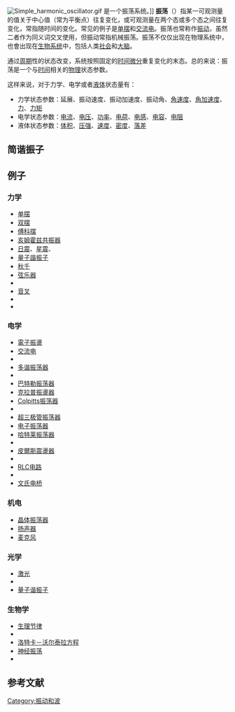 {{distinguish|振动}}
[[File:Simple_harmonic_oscillator.gif|right]] 是一个振荡系统。]]
'''振荡'''（{{lang-en|Oscillation}}）指某一可观测量的值关于中心值（常为平衡点）往复变化，或可观测量在两个态或多个态之间往复变化，常指随时间的变化。常见的例子是[[单摆|单摆]]和[[交流电|交流电]]。振荡也常称作[[振动|振动]]，虽然二者作为同义词交叉使用，但振动常指机械振荡。振荡不仅仅出现在物理系统中，也會出现在[[生态学|生物系统]]中，包括人类[[社会|社会]]和[[神经振荡|大脑]]。

通过[[周期|周期]]性的状态改变，系统按照固定的[[时间|时间]][[微分|微分]]重复变化的末态。总的来说：振荡是一个与[[时间|时间]]相关的[[物理|物理]]状态参数。

这样来说，对于力学、电学或者[[液体|液体]]状态量有：
*力学状态参数：延展、振动速度、振动加速度、振动角、[[角速度|角速度]]、[[角加速度|角加速度]]、[[力|力]]、[[力矩|力矩]]
*电学状态参数：[[电流|电流]]、[[电压|电压]]、[[功率|功率]]、[[电荷|电荷]]、[[电感|电感]]、[[电容|电容]]、[[电阻|电阻]]
*液体状态参数：[[体积|体积]]、[[压强|压强]]、[[速度|速度]]、[[密度|密度]]、[[落差|落差]]

==简谐振子==
{{Main|简谐运动}}
<!-- 

The simplest mechanical oscillating system is a [[mass|mass]] attached to a [[linear|linear]] [[spring_(device)|spring]] subject to only [[weight|weight]] and [[Tension_(physics)|tension]].  Such a system may be approximated on an air table or ice surface.  The system is in an [[mechanical_equilibrium|equilibrium]] state when the spring is static. If the system is displaced from the equilibrium, there is a net ''restoring force'' on the mass, tending to bring it back to equilibrium.  However, in moving the mass back to the equilibrium position, it has acquired [[momentum|momentum]] which keeps it moving beyond that position, establishing a new restoring force in the opposite sense.  If a constant [[force|force]] such as [[gravity|gravity]] is added to the system, the point of equilibrium is shifted.  The time taken for an oscillation to occur is often referred to as the oscillatory ''period''.

Systems where the restoring force on a body is directly proportional to its displacement, such as the [[dynamics_(mechanics)|dynamics]] of the spring-mass system, are described mathematically by the [[Harmonic_oscillator#Simple_harmonic_oscillator|simple harmonic oscillator]] and the regular [[period_(physics)|periodic]] motion is known as [[simple_harmonic_motion|simple harmonic motion]].  In the spring-mass system, oscillations occur because, at the [[statics|static]] equilibrium displacement, the mass has [[kinetic_energy|kinetic energy]] which is converted into [[potential_energy|potential energy]] stored in the spring at the extremes of its path.  The spring-mass system illustrates some common features of oscillation, namely the existence of an equilibrium and the presence of a restoring force which grows stronger the further the system deviates from equilibrium.

 -->
==例子==
{{MultiCol}}

===力学===
*[[单摆|单摆]]
*[[双摆|双摆]]
*[[傅科摆|傅科摆]]
*[[亥姆霍兹共振器|亥姆霍兹共振器]]
*[[日震|日震]]、[[星震|星震]]、{{link-en|中子星振荡| Neutron-star oscillations}}
*[[量子諧振子|量子諧振子]]
*[[秋千|秋千]]
*[[弦乐器|弦乐器]]
*{{link-en|扭转振动|Torsional vibration}}
*[[音叉|音叉]]
*{{link-en|振动弦|Vibrating string}}
*{{Link-en|韦氏摆|Wilberforce pendulum}}

===电学===
*[[電子振盪|電子振盪]]
*[[交流电|交流电]]
*{{link-en|阿姆斯特朗振荡器|Armstrong oscillator}}
*[[多谐振荡器|多谐振荡器]]
*{{link-en|间歇振荡器|blocking oscillator}}
*[[巴特勒振荡器|巴特勒振荡器]]
*[[克拉普振盪器|克拉普振盪器]]
*[[Colpitts振荡器|Colpitts振荡器]]
*{{link-en|延迟线振荡器| delay line oscillator}}
*[[超三极管振荡器|超三极管振荡器]]
*[[电子振荡器|电子振荡器]]
*[[哈特莱振荡器|哈特莱振荡器]]
*{{link-en|半导体振荡器|oscillistor }}
*[[皮爾斯震盪器|皮爾斯震盪器]]
*{{link-en|张弛振荡器|relaxation oscillator}}
*[[RLC电路|RLC电路]]
*{{Link-en|罗耶振荡器|Royer oscillator}}
*[[文氏电桥|文氏电桥]]

=== 机电===
*[[晶体振荡器|晶体振荡器]]
*[[扬声器|扬声器]]
*[[麦克风|麦克风]]

===光学===
*[[激光|激光]]
*{{Link-en|户田振荡器|Toda oscillator}}
*[[量子谐振子|量子谐振子]]

===生物学===
*[[生理节律|生理节律]]
*{{Link-en|昼夜节律时钟|Circadian clock|-{zh-cn:昼夜节律时钟; zh-tw:日夜生理時鐘}-}}
*[[洛特卡－沃尔泰拉方程|洛特卡－沃尔泰拉方程]]
*[[神经振荡|神经振荡]]
*{{link-en|振荡基因|Oscillating gene }}

==参考文献==
{{Reflist}}

{{Authority control}}
[[Category:振动和波|Category:振动和波]]